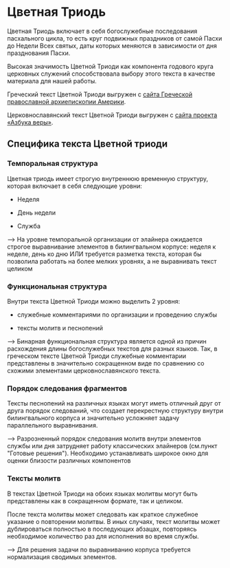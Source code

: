 # Цветная Триодь

Цветная Триодь включает в себя богослужебные последования пасхального цикла, то есть круг подвижных праздников от самой Пасхи до Недели Всех святых, даты которых меняются в зависимости от дня празднования Пасхи.

Высокая значимость Цветной Триоди как компонента годового круга церковных служений способствовала выбору этого текста в качестве материала для нашей работы.

Греческий текст Цветной Триоди выгружен с [сайта Греческой православной архиепископии Америки](https://glt.goarch.org/#04).

Церковнославянский текст Цветной Триоди выгружен с [сайта проекта «Азбука веры»](https://azbyka.ru/otechnik/Pravoslavnoe_Bogosluzhenie/triod-tsvetnaja/).

## **Специфика текста Цветной триоди**

### Темпоральная структура

Цветная триодь имеет строгую внутреннюю временную структуру, которая включает в себя следующие уровни:

-   Неделя

-   День недели

-   Служба

---\> На уровне темпоральной организации от элайнера ожидается строгое выравнивание элементов в билингвальном корпусе: неделя к неделе, день ко дню ИЛИ требуется разметка текста, которая бы позволила работать на более мелких уровнях, а не выравнивать текст целиком

### Функциональная структура

Внутри текста Цветной Триоди можно выделить 2 уровня:

-   служебные комментариями по организации и проведению службы

-   тексты молитв и песнопений

---\> Бинарная функциональная структура является одной из причин расхождения длины богослужебных текстов для разных языков. Так, в греческом тексте Цветной Триоди служебные комментарии представлены в значительно сокращенном виде по сравнению со схожими элементами церковнославянского текста. 

### Порядок следования фрагментов

Тексты песнопений на различных языках могут иметь отличный друг от друга порядок следований, что создает перекрестную структуру внутри билингвального корпуса и значительно усложняет задачу параллельного выравнивания.

---\> Разрозненный порядок следования молитв внутри элементов службы или дня затрудняет работу классических элайнеров (см.пункт \"Готовые решения\"). Необходимо устанавливать широкое окно для оценки близости различных компонентов

### Тексты молитв

В текстах Цветной Триоди на обоих языках молитвы могут быть представлены как в сокращенном формате, так и целиком.

После текста молитвы может следовать как краткое служебное указание о повторении молитвы. В иных случаях, текст молитвы может дублироваться полностью в последующих абзацах, повторяясь необходимое количество раз для исполнения во время службы.

---\> Для решения задачи по выравниванию корпуса требуется нормализация сводимых элементов.

\